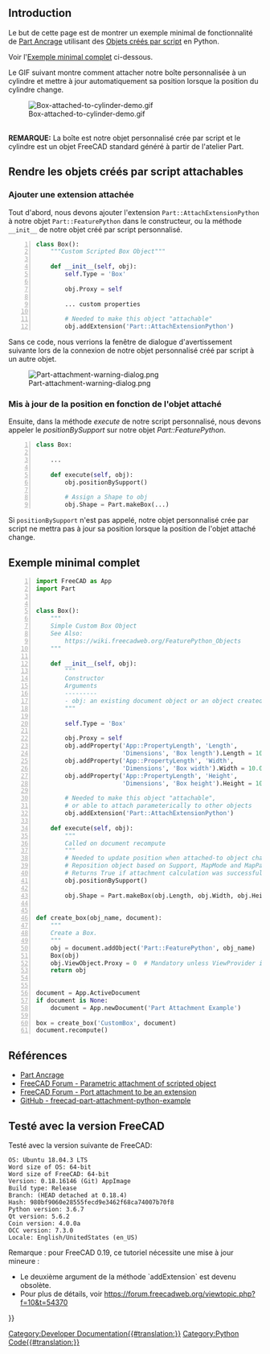 <languages/>
{{TOCright}}

<span id="Introduction"></span>
== Introduction ==

Le but de cette page est de montrer un exemple minimal de fonctionnalité de [[Part_EditAttachment/fr|Part Ancrage]] utilisant des [[Scripted_objects/fr|Objets créés par script]] en Python.

Voir l'[[#Exemple_minimal_complet|Exemple minimal complet]] ci-dessous.

Le GIF suivant montre comment attacher notre boîte personnalisée à un cylindre et mettre à jour automatiquement sa position lorsque la position du cylindre change.

[[File:Box-attached-to-cylinder-demo.gif]]

</br>
'''REMARQUE:''' La boîte est notre objet personnalisé crée par script et le cylindre est un objet FreeCAD standard généré à partir de l'atelier Part.

<span id="Making_Scripted_Objects_Attachable"></span>
== Rendre les objets créés par script attachables ==

<span id="Add_Attach_Extension"></span>
=== Ajouter une extension attachée ===

Tout d'abord, nous devons ajouter l'extension <code>Part::AttachExtensionPython</code> à notre objet <code>Part::FeaturePython</code> dans le constructeur, ou la méthode <code>__init__</code> de notre objet créé par script personnalisé.
<syntaxhighlight lang="python" line='line'>
class Box():
    """Custom Scripted Box Object"""

    def __init__(self, obj):
        self.Type = 'Box'

        obj.Proxy = self
        
        ... custom properties

        # Needed to make this object "attachable"
        obj.addExtension('Part::AttachExtensionPython')
</syntaxhighlight>
Sans ce code, nous verrions la fenêtre de dialogue d'avertissement suivante lors de la connexion de notre objet personnalisé créé par script à un autre objet.

[[File:Part-attachment-warning-dialog.png]]

<span id="Update_Position_Based_on_Attached_Object"></span>
===Mis à jour de la position en fonction de l'objet attaché===

Ensuite, dans la méthode ''execute'' de notre script personnalisé, nous devons appeler le ''positionBySupport'' sur notre objet ''Part::FeaturePython''.
<syntaxhighlight lang="python" line='line'>
class Box:
    
    ...

    def execute(self, obj):
        obj.positionBySupport()
        
        # Assign a Shape to obj
        obj.Shape = Part.makeBox(...)
</syntaxhighlight>
Si <code>positionBySupport</code> n'est pas appelé, notre objet personnalisé crée par script ne mettra pas à jour sa position lorsque la position de l'objet attaché change.

<span id="Full_and_Complete_Minimal_Example"></span>
==Exemple minimal complet==
<syntaxhighlight lang="python" line='line'>
import FreeCAD as App
import Part


class Box():
    """
    Simple Custom Box Object
    See Also:
        https://wiki.freecadweb.org/FeaturePython_Objects
    """

    def __init__(self, obj):
        """
        Constructor
        Arguments
        ---------
        - obj: an existing document object or an object created with FreeCAD.Document.addObject('Part::FeaturePython', '{name}').
        """

        self.Type = 'Box'

        obj.Proxy = self
        obj.addProperty('App::PropertyLength', 'Length',
                        'Dimensions', 'Box length').Length = 10.0
        obj.addProperty('App::PropertyLength', 'Width',
                        'Dimensions', 'Box width').Width = 10.0
        obj.addProperty('App::PropertyLength', 'Height',
                        'Dimensions', 'Box height').Height = 10.0

        # Needed to make this object "attachable",
        # or able to attach parameterically to other objects
        obj.addExtension('Part::AttachExtensionPython')

    def execute(self, obj):
        """
        Called on document recompute
        """
        # Needed to update position when attached-to object changes position.
        # Reposition object based on Support, MapMode and MapPathParameter properties.
        # Returns True if attachment calculation was successful, False if object is not attached and Placement wasn't updated,
        obj.positionBySupport()

        obj.Shape = Part.makeBox(obj.Length, obj.Width, obj.Height)


def create_box(obj_name, document):
    """
    Create a Box.
    """
    obj = document.addObject('Part::FeaturePython', obj_name)
    Box(obj)
    obj.ViewObject.Proxy = 0  # Mandatory unless ViewProvider is coded
    return obj


document = App.ActiveDocument
if document is None:
    document = App.newDocument('Part Attachment Example')

box = create_box('CustomBox', document)
document.recompute()
</syntaxhighlight>

<span id="References"></span>
== Références ==

* [[Part_EditAttachment/fr|Part Ancrage]]
* [https://forum.freecadweb.org/viewtopic.php?f=22&t=24794 FreeCAD Forum - Parametric attachment of scripted object]
* [https://forum.freecadweb.org/viewtopic.php?f=10&t=18978&start=10 FreeCAD Forum - Port attachment to be an extension]
* [https://github.com/gbroques/freecad-part-attachment-python-example GitHub - freecad-part-attachment-python-example]

<span id="Tested_With_the_Following_FreeCAD_Version"></span>
== Testé avec la version FreeCAD ==

Testé avec la version suivante de FreeCAD:
<pre>
OS: Ubuntu 18.04.3 LTS
Word size of OS: 64-bit
Word size of FreeCAD: 64-bit
Version: 0.18.16146 (Git) AppImage
Build type: Release
Branch: (HEAD detached at 0.18.4)
Hash: 980bf9060e28555fecd9e3462f68ca74007b70f8
Python version: 3.6.7
Qt version: 5.6.2
Coin version: 4.0.0a
OCC version: 7.3.0
Locale: English/UnitedStates (en_US)
</pre>

Remarque : pour FreeCAD 0.19, ce tutoriel nécessite une mise à jour mineure :
* Le deuxième argument de la méthode `addExtension` est devenu obsolète.
* Pour plus de détails, voir https://forum.freecadweb.org/viewtopic.php?f=10&t=54370

{{Powerdocnavi{{#translation:}}}}
[[Category:Developer Documentation{{#translation:}}]]
[[Category:Python Code{{#translation:}}]]
{{clear}}